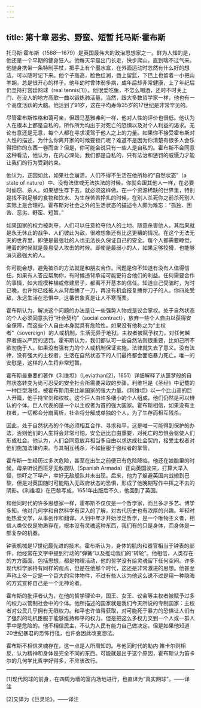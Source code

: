 ```yaml
---
---
---
```

title: 第十章 恶劣、野蛮、短暂 托马斯·霍布斯
---




托马斯·霍布斯（1588—1679）是英国最伟大的政治思想家之一。鲜为人知的是，他还是一个早期的健身狂人。他每天早晨出门长走，快步爬山，直到喘不过气来。他随身携带一条特制手杖，把手上有个墨水盒，在外面运动时忽然有什么好的想法，可以随时记下来。他个子高高，脸色红润，唇上留髭，下巴上也留着一小把山羊胡，总是很开心的样子。他年幼时曾体弱多病，成年后却非常健康，上了年纪后仍坚持打宫廷网球（real tennis[1]）。他很爱吃鱼，不怎么喝酒，还时不时关上门、在没人的地方高歌一曲以锻炼肺活量。当然，跟大多数哲学家一样，他也有一个高度活跃的大脑。他活到了91岁，这在平均寿命35岁的17世纪是非常罕见的。

尽管霍布斯性格和蔼可亲，但跟马基雅弗利一样，他对人性的评价也很低。他认为人在根本上都是自私的，所作所为均出于对死亡的恐惧以及对个人利益的渴求。无论有意还是无意，每个人都在寻求凌驾于他人之上的力量。如果你不接受霍布斯对人性的描述，为什么你离开家的时候要锁门呢？难道不是因为你清楚有很多人会乐得把你的东西一卷而空？但是，你可能会说只有一些人是自私的。霍布斯不会同意这种看法，他认为，在内心深处，我们都是自私的，只有法治和惩罚的威慑力才能让我们的行为受到约束。

他认为，正因如此，如果社会崩溃，人们不得不生活在他所称的“自然状态”（a state of nature）中、没有法律或无法执法的时候，你就会跟其他人一样，在必要时偷窃、杀人。如果想生存下去，就必须这样做。在一个资源稀缺的世界里，特别是找不到足够的食物和饮水、为生存苦苦挣扎的时候，在别人杀死你之前杀死别人实际上是合理的。霍布斯对社会之外的生活状态的描述令人颇为难忘：“孤独、困苦、恶劣、野蛮、短暂。”

如果国家的权力被剥夺，人们可以任意抢夺他人的土地、随意杀害他人，其后果就是永无休止的战争、人们彼此为敌，很难想象还有比这更糟的情况。在这个无法无天的世界里，即使是最强壮的人也无法长久保证自己的安全。每个人都需要睡觉，睡着的时候就是最易受人攻击的时候。即使是最弱小的人，如果足够狡猾，也能够消灭最强大的人。

你可能会想，避免被杀的方法就是和朋友合作。问题是你不知道有没有人值得信任。如果有人答应帮助你，有时候违背承诺可能更符合他们的利益。任何需要合作的事情，如大规模种植或修建房子，都离不开基本的信任。知道自己受骗时，为时已晚，也许你已经被人从背后捅了一刀，再没有机会报复捅你刀子的人。你四处受敌，永远生活在恐惧中，这番景象真是让人不寒而栗。

霍布斯认为，解决这个问题的办法是让一些强势人物或是议会掌权。处于自然状态的个人必须同意执行“社会契约”（social contract），放弃一些个人自由以获得安全保障，而这些个人自由本身就具有危险性。如果没有他称之为“主权者”（sovereign）的人或机制，生活无异于地狱。主权者被赋予权力，对任何越界者施以严厉的惩罚。霍布斯认为，我们都认可一些自然法则很重要，比如己所不欲勿施于人。如果没有强有力的个人或机制保证实施，法律就失去了意义。没有法律，没有强大的主权者，生活在自然状态下的人们最终都会面临暴力死亡。唯一的安慰是，这样的人生将非常短暂。

霍布斯最重要的著作《利维坦》（Leviathan[2]，1651）详细解释了从噩梦般的自然状态转变为尚可忍受的安全社会所需要采取的步骤。利维坦是《圣经》中记载的一种巨型海怪，被霍布斯用来比喻国家的强大力量。《利维坦》以一个比山高的巨人开篇，他手持宝剑和权杖。这个巨人由许多细小的个人组成，他们仍然是可以辨认的个体。巨人代表的是一个以主权者为首的强大国家。霍布斯相信，如果没有主权者，一切都会分崩离析，社会将分解成单独的个人，为了生存而相互残杀。

因此，处于自然状态的个体必须相互合作、寻求和平，这是唯一可能得到保护的办法，否则他们的人生将会非常可怕。安全远比自由重要，对死亡的恐惧会驱使人们形成社会。他认为，人们会同意放弃相当多自由以求达成社会契约，接受主权者对他们施加法律约束。与其相互残杀，不如臣服于强权者的掌管。

霍布斯一生经历过多次危险，甚至在出生之前便已有危险降临。他还在娘胎里的时候，母亲听说西班牙无敌舰队（Spanish Armada）正向英国驶来，打算大举入侵，惊吓之下早产，幸好无敌舰队并未出现。后来，他为了躲避英国内战搬到巴黎，但是对英国随时可能陷入无政府状态的恐惧，形成了他晚期写作中挥之不去的阴影。《利维坦》在巴黎写成，1651年出版后不久，他回到了英国。

和他同时代的许多思想家一样，霍布斯不仅仅是一个哲学家，而且多才多艺、博学多知。他对几何学和自然科学有深入的了解，对古代历史也有浓厚的兴趣。年轻时他热爱文学，从事创作和翻译。人到中年才开始涉足哲学，是一个唯物主义者，相信人类仅仅是物质存在，根本没有灵魂这种东西，我们有的只是身体，而身体是一部复杂的机器。

钟表机械是17世纪最先进的技术。霍布斯认为，身体的肌肉和器官相当于钟表的部件，他经常在文字中提到行动的“弹簧”以及推动我们的“转轮”。他相信，人类存在的方方面面，包括思想，都是物理活动，他的哲学没有给灵魂留下任何空间。许多现代科学家持有同样的观点，但是在他那个时代，这还是非常激进的思想。他甚至声称上帝一定是一个巨大的实体物件，不过有些人认为他这么说不过是用一种隐晦的方式宣称自己是一个无神论者。

霍布斯的批评者认为，在他的哲学理论中，国王、女王、议会等主权者被赋予过多的权力以管制社会中的个体。他所描述的国家就是我们今天所说的专制国家：主权者对公民几乎拥有无限权力。和平也许值得获取，对可能死于暴力的恐惧让人们有了强烈的动机臣服于能够维持和平的权力。但是把这么多权力交到一个人或一群人手中是危险的。他不相信民主，不认为人民有能力自己做决定。但是如果他知道20世纪暴君的恐怖行径，也许会因此改变想法。

霍布斯不相信灵魂存在，这一点是人所周知的。与他同时代的勒内·笛卡尔则相反，认为精神和身体是完全不同的东西。可能就是出于这个原因，霍布斯认为笛卡尔的几何学比哲学好得多，不应该改行。



* * *



[1]现代网球的前身，在四周为墙的室内场地进行，也直译为“真实网球”。——译注

[2]又译为《巨灵论》。——译注